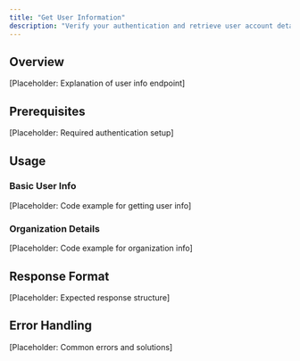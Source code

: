 ```yaml
---
title: "Get User Information"
description: "Verify your authentication and retrieve user account details using the Flow AI SDK."
---
```


## Overview

[Placeholder: Explanation of user info endpoint]

## Prerequisites

[Placeholder: Required authentication setup]

## Usage

### Basic User Info
[Placeholder: Code example for getting user info]

### Organization Details
[Placeholder: Code example for organization info]

## Response Format

[Placeholder: Expected response structure]

## Error Handling

[Placeholder: Common errors and solutions] 